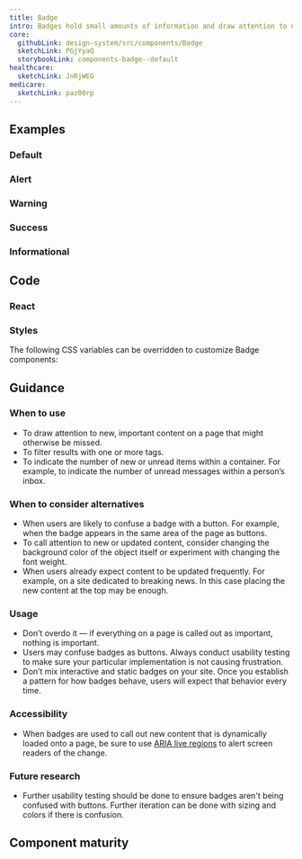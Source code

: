 ```yaml
---
title: Badge
intro: Badges hold small amounts of information and draw attention to new or important content.
core:
  githubLink: design-system/src/components/Badge
  sketchLink: PGjYyaQ
  storybookLink: components-badge--default
healthcare:
  sketchLink: JnRjWEG
medicare:
  sketchLink: paz00rp
---
```


## Examples

### Default

<StorybookExample componentName="badge" storyId="components-badge--default" />

### Alert

<StorybookExample componentName="badge" storyId="components-badge--alert" />

### Warning

<StorybookExample componentName="badge" storyId="components-badge--warning" />

### Success

<StorybookExample componentName="badge" storyId="components-badge--success" />

### Informational

<StorybookExample componentName="badge" storyId="components-badge--informational" />

## Code

### React

<PropTable componentName="Badge" htmlElementName="span" />

### Styles

The following CSS variables can be overridden to customize Badge components:

<ComponentThemeOptions componentname="badge" />

## Guidance

### When to use

- To draw attention to new, important content on a page that might otherwise be missed.
- To filter results with one or more tags.
- To indicate the number of new or unread items within a container. For example, to indicate the number of unread messages within a person’s inbox.

### When to consider alternatives

- When users are likely to confuse a badge with a button. For example, when the badge appears in the same area of the page as buttons.
- To call attention to new or updated content, consider changing the background color of the object itself or experiment with changing the font weight.
- When users already expect content to be updated frequently. For example, on a site dedicated to breaking news. In this case placing the new content at the top may be enough.

### Usage

- Don’t overdo it — if everything on a page is called out as important, nothing is important.
- Users may confuse badges as buttons. Always conduct usability testing to make sure your particular implementation is not causing frustration.
- Don’t mix interactive and static badges on your site. Once you establish a pattern for how badges behave, users will expect that behavior every time.

### Accessibility

- When badges are used to call out new content that is dynamically loaded onto a page, be sure to use [ARIA live regions](https://developer.mozilla.org/en-US/docs/Web/Accessibility/ARIA/ARIA_Live_Regions) to alert screen readers of the change.

### Future research

- Further usability testing should be done to ensure badges aren't being confused with buttons. Further iteration can be done with sizing and colors if there is confusion.

## Component maturity

<MaturityChecklist
  a11yStandards={true}
  color={true}
  forcedColors={true}
  screenReaders={true}
  keyboardNavigable={null}
  storybook={true}
  responsive={true}
  spanish={true}
  completeUiKit={false}
  responsiveUiKit={false}
  tokensInCode={true}
  tokensInSketch={true}
/>
